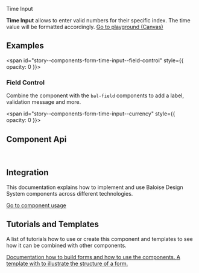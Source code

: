 
<bal-doc-banner id="story--components-form-time-input--basic" >Time Input</bal-doc-banner>

<bal-doc-lead>
  <b>Time Input</b> allows to enter valid numbers for their specific index. The time value will be formatted
  accordingly.
</bal-doc-lead>

<Canvas withSource="open">
  <Story id="components-form-time-input--basic" />
</Canvas>

<bal-doc-app>
  <bal-button-group class="mb-large" position="center">
    <a class="button is-primary" href="?path=/story/components-form-time-input--basic">
      Go to playground (Canvas)
    </a>
    <bal-doc-stackblitz
      framework="angular"
      template={Basic.parameters.docs.source.code}
      modules="time-input"
    ></bal-doc-stackblitz>
  </bal-button-group>
</bal-doc-app>

## Examples

<span id="story--components-form-time-input--field-control" style={{ opacity: 0 }}></span>

### Field Control

Combine the component with the `bal-field` components to add a label, validation message and more.

<Canvas>
  <Story id="components-form-time-input--field-control" />
</Canvas>

<span id="story--components-form-time-input--currency" style={{ opacity: 0 }}></span>

## Component Api

<Description markdown={readme} />

<br />

## Integration

This documentation explains how to implement and use Baloise Design System components across different technologies.

<a class="button is-primary" href="?path=/docs/development-components--page">
  Go to component usage
</a>

## Tutorials and Templates

A list of tutorials how to use or create this component and templates to see how it can
be combined with other components.


<bal-doc-link-list one-column>
  <a href="?path=/story/implementation-form--page">
    <bal-doc-link-list-item image={IconDocument} subject="Form Tutorial">
      Documentation how to build forms and how to use the components.
    </bal-doc-link-list-item>
  </a>
  <a href="?path=/story/design-common-templates--contact-form">
    <bal-doc-link-list-item image={IconAccount} subject="Template Contact Form">
      A template with to illustrate the structure of a form.
    </bal-doc-link-list-item>
  </a>
</bal-doc-link-list>


<Description markdown={testing} />

<bal-doc-github link="/components/form/bal-time-input/stories/bal-time-input.docs.mdx"></bal-doc-github>
